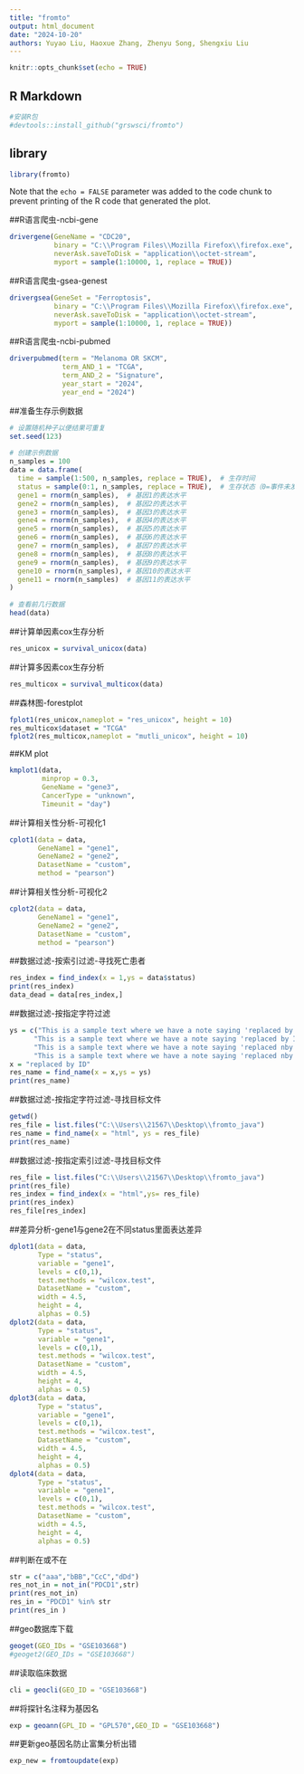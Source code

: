 ```yaml
---
title: "fromto"
output: html_document
date: "2024-10-20"
authors: Yuyao Liu, Haoxue Zhang, Zhenyu Song, Shengxiu Liu
---
```


```r
knitr::opts_chunk$set(echo = TRUE)
```

## R Markdown

```r
#安装R包
#devtools::install_github("grswsci/fromto")
```

## library

```r
library(fromto)
```

Note that the `echo = FALSE` parameter was added to the code chunk to prevent printing of the R code that generated the plot.

##R语言爬虫-ncbi-gene

```r
drivergene(GeneName = "CDC20",
           binary = "C:\\Program Files\\Mozilla Firefox\\firefox.exe",
           neverAsk.saveToDisk = "application\\octet-stream",
           myport = sample(1:10000, 1, replace = TRUE))
```

##R语言爬虫-gsea-genest

```r
drivergsea(GeneSet = "Ferroptosis", 
           binary = "C:\\Program Files\\Mozilla Firefox\\firefox.exe", 
           neverAsk.saveToDisk = "application\\octet-stream", 
           myport = sample(1:10000, 1, replace = TRUE))

```

##R语言爬虫-ncbi-pubmed

```r
driverpubmed(term = "Melanoma OR SKCM",
             term_AND_1 = "TCGA",
             term_AND_2 = "Signature",
             year_start = "2024",
             year_end = "2024")
```

##准备生存示例数据

```r
# 设置随机种子以便结果可重复  
set.seed(123)  
  
# 创建示例数据  
n_samples = 100  
data = data.frame(  
  time = sample(1:500, n_samples, replace = TRUE),  # 生存时间  
  status = sample(0:1, n_samples, replace = TRUE),  # 生存状态（0=事件未发生，1=事件发生）  
  gene1 = rnorm(n_samples),  # 基因1的表达水平  
  gene2 = rnorm(n_samples),  # 基因2的表达水平  
  gene3 = rnorm(n_samples),  # 基因3的表达水平  
  gene4 = rnorm(n_samples),  # 基因4的表达水平  
  gene5 = rnorm(n_samples),  # 基因5的表达水平  
  gene6 = rnorm(n_samples),  # 基因6的表达水平  
  gene7 = rnorm(n_samples),  # 基因7的表达水平  
  gene8 = rnorm(n_samples),  # 基因8的表达水平  
  gene9 = rnorm(n_samples),  # 基因9的表达水平  
  gene10 = rnorm(n_samples), # 基因10的表达水平  
  gene11 = rnorm(n_samples)  # 基因11的表达水平  
)  
  
# 查看前几行数据  
head(data)
```

##计算单因素cox生存分析

```r
res_unicox = survival_unicox(data)
```

##计算多因素cox生存分析

```r
res_multicox = survival_multicox(data)
```

##森林图-forestplot

```r
fplot1(res_unicox,nameplot = "res_unicox", height = 10)
res_multicox$dataset = "TCGA"
fplot2(res_multicox,nameplot = "mutli_unicox", height = 10)
```

##KM plot

```r
kmplot1(data, 
        minprop = 0.3, 
        GeneName = "gene3", 
        CancerType = "unknown", 
        Timeunit = "day")
```

##计算相关性分析-可视化1

```r
cplot1(data = data,
       GeneName1 = "gene1", 
       GeneName2 = "gene2", 
       DatasetName = "custom", 
       method = "pearson")
```

##计算相关性分析-可视化2

```r
cplot2(data = data,
       GeneName1 = "gene1", 
       GeneName2 = "gene2", 
       DatasetName = "custom", 
       method = "pearson")
```

##数据过滤-按索引过滤-寻找死亡患者

```r
res_index = find_index(x = 1,ys = data$status)
print(res_index)
data_dead = data[res_index,]
```

##数据过滤-按指定字符过滤

```r
ys = c("This is a sample text where we have a note saying 'replaced by ID12345'.",
      "This is a sample text where we have a note saying 'replaced by ID12346'.",
      "This is a sample text where we have a note saying 'replaced nby ID12345'.",
      "This is a sample text where we have a note saying 'replaced nby ID12346'.")
x = "replaced by ID"
res_name = find_name(x = x,ys = ys)
print(res_name)
```

##数据过滤-按指定字符过滤-寻找目标文件

```r
getwd()
res_file = list.files("C:\\Users\\21567\\Desktop\\fromto_java")
res_name = find_name(x = "html", ys = res_file)
print(res_name)
```

##数据过滤-按指定索引过滤-寻找目标文件

```r
res_file = list.files("C:\\Users\\21567\\Desktop\\fromto_java")
print(res_file)
res_index = find_index(x = "html",ys= res_file)
print(res_index)
res_file[res_index]
```

##差异分析-gene1与gene2在不同status里面表达差异

```r
dplot1(data = data,
       Type = "status",
       variable = "gene1",
       levels = c(0,1),
       test.methods = "wilcox.test",
       DatasetName = "custom",
       width = 4.5,
       height = 4,
       alphas = 0.5)
dplot2(data = data,
       Type = "status",
       variable = "gene1",
       levels = c(0,1),
       test.methods = "wilcox.test",
       DatasetName = "custom",
       width = 4.5,
       height = 4,
       alphas = 0.5)
dplot3(data = data,
       Type = "status",
       variable = "gene1",
       levels = c(0,1),
       test.methods = "wilcox.test",
       DatasetName = "custom",
       width = 4.5,
       height = 4,
       alphas = 0.5)
dplot4(data = data,
       Type = "status",
       variable = "gene1",
       levels = c(0,1),
       test.methods = "wilcox.test",
       DatasetName = "custom",
       width = 4.5,
       height = 4,
       alphas = 0.5)
```

##判断在或不在

```r
str = c("aaa","bBB","CcC","dDd")
res_not_in = not_in("PDCD1",str)
print(res_not_in)
res_in = "PDCD1" %in% str
print(res_in )
```

##geo数据库下载

```r
geoget(GEO_IDs = "GSE103668")
#geoget2(GEO_IDs = "GSE103668")
```

##读取临床数据

```r
cli = geocli(GEO_ID = "GSE103668")
```

##将探针名注释为基因名

```r
exp = geoann(GPL_ID = "GPL570",GEO_ID = "GSE103668")
```

##更新geo基因名防止富集分析出错

```r
exp_new = fromtoupdate(exp)
```


